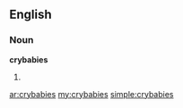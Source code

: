 ==English==

===Noun===
'''crybabies'''

# {{plural of|crybaby}}

[[ar:crybabies]]
[[my:crybabies]]
[[simple:crybabies]]